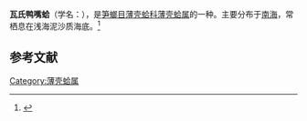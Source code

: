{{Speciesbox
| name = 瓦氏鸭嘴蛤
| image = 
| image_width = 
| genus = Laternula
| species = valenciennesii
| authority = Reeve
}}
'''瓦氏鸭嘴蛤'''（学名：''{{lang|la|Laternula valenciennesii}}''），是[[笋螂目|笋螂目]][[薄壳蛤科|薄壳蛤科]][[薄壳蛤属|薄壳蛤属]]的一种。主要分布于[[南海|南海]]，常栖息在浅海泥沙质海底。<ref>{{cite web|url=http://shell.sinica.edu.tw/chinese/shellbase_detail.php?science_no=7357|title=国际贝库：瓦氏鸭嘴蛤|publisher=台湾贝类资料库|accessdate=2009-08-11|archive-date=2020-08-07|archive-url=https://web.archive.org/web/20200807171813/https://shell.sinica.edu.tw/chinese/shellbase_detail.php?science_no=7357|dead-url=no}}</ref>

== 参考文献 ==
{{reflist}}
{{Taxonbar|from=Q13385633}}

[[Category:薄壳蛤属|Category:薄壳蛤属]]